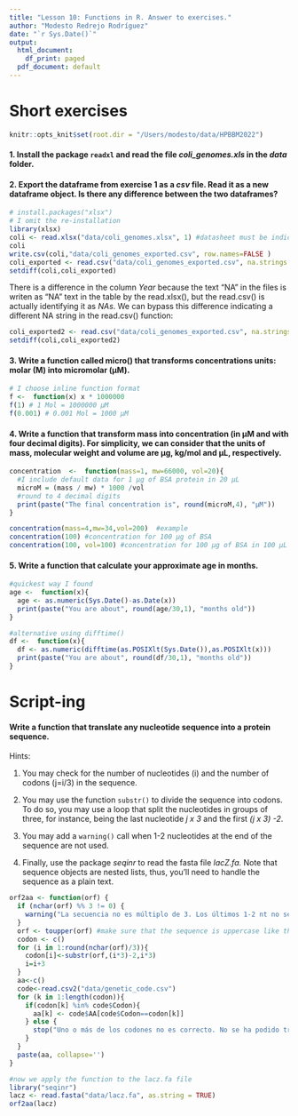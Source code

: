 ```yaml
---
title: "Lesson 10: Functions in R. Answer to exercises."
author: "Modesto Redrejo Rodríguez"
date: "`r Sys.Date()`"
output:
  html_document:
    df_print: paged
  pdf_document: default
---
```


# Short exercises

```r
knitr::opts_knit$set(root.dir = "/Users/modesto/data/HPBBM2022")

```

#### 1. Install the package `readxl` and read the file *coli_genomes.xls* in the *data* folder. 

#### 2. Export the dataframe from exercise 1 as a *csv* file. Read it as a new dataframe object. Is there any difference between the two dataframes?  

```r
# install.packages("xlsx")
# I omit the re-installation 
library(xlsx)
coli <- read.xlsx("data/coli_genomes.xlsx", 1) #datasheet must be indicated
coli
write.csv(coli,"data/coli_genomes_exported.csv", row.names=FALSE )
coli_exported <- read.csv("data/coli_genomes_exported.csv", na.strings = "")
setdiff(coli,coli_exported)
```

There is a difference in the column *Year* because the text "NA" in the files is writen as "NA" text in the table by the read.xlsx(), but the read.csv() is actually identifying it as *NAs*. We can bypass this difference indicating a different NA string in the read.csv() function:

```r
coli_exported2 <- read.csv("data/coli_genomes_exported.csv", na.strings = "")
setdiff(coli,coli_exported2)
```

#### 3. Write a function called micro() that transforms concentrations units: molar (M) into micromolar (µM).

```r
# I choose inline function format
f <-  function(x) x * 1000000
f(1) # 1 Mol = 1000000 µM
f(0.001) # 0.001 Mol = 1000 µM
```

#### 4. Write a function that transform mass into concentration (in µM and with four decimal digits). For simplicity, we can consider that the units of mass, molecular weight and volume are µg, kg/mol and µL, respectively.

```r
concentration  <-  function(mass=1, mw=66000, vol=20){
  #I include default data for 1 µg of BSA protein in 20 µL
  microM = (mass / mw) * 1000 /vol
  #round to 4 decimal digits
  print(paste("The final concentration is", round(microM,4), "µM"))
}

concentration(mass=4,mw=34,vol=200)  #example
concentration(100) #concentration for 100 µg of BSA
concentration(100, vol=100) #concentration for 100 µg of BSA in 100 µL
```

#### **5. Write a function that calculate your approximate age in months.**

```r
#quickest way I found
age <-  function(x){
  age <- as.numeric(Sys.Date()-as.Date(x))
  print(paste("You are about", round(age/30,1), "months old"))
} 

#alternative using difftime()
df <-  function(x){
  df <- as.numeric(difftime(as.POSIXlt(Sys.Date()),as.POSIXlt(x)))
  print(paste("You are about", round(df/30,1), "months old"))
} 
```

# Script-ing

#### Write a function that translate any nucleotide sequence into a protein sequence.

Hints:

1.  You may check for the number of nucleotides (i) and the number of codons (j=i/3) in the sequence.

2.  You may use the function `substr()` to divide the sequence into codons. To do so, you may use a loop that split the nucleotides in groups of three, for instance, being the last nucleotide *j x 3* and the first *(j x 3) -2*.

3.  You may add a `warning()` call when 1-2 nucleotides at the end of the sequence are not used.

4.  Finally, use the package *seqinr* to read the fasta file *lacZ.fa.* Note that sequence objects are nested lists, thus, you'll need to handle the sequence as a plain text.

```r
orf2aa <- function(orf) {
  if (nchar(orf) %% 3 != 0) {
    warning("La secuencia no es múltiplo de 3. Los últimos 1-2 nt no serán usados.")
  }
  orf <- toupper(orf) #make sure that the sequence is uppercase like the code
  codon <- c()
  for (i in 1:round(nchar(orf)/3)){
    codon[i]<-substr(orf,(i*3)-2,i*3)
    i=i+3
  }
  aa<-c()
  code<-read.csv2("data/genetic_code.csv")
  for (k in 1:length(codon)){
    if(codon[k] %in% code$Codon){
      aa[k] <- code$AA[code$Codon==codon[k]] 
    } else {
      stop("Uno o más de los codones no es correcto. No se ha podido traducir.")
    }
  }
  paste(aa, collapse='')
}

#now we apply the function to the lacz.fa file
library("seqinr")
lacz <- read.fasta("data/lacz.fa", as.string = TRUE)
orf2aa(lacz)

```
